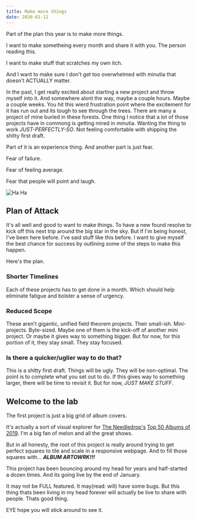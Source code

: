 ```yaml
---
title: Make more things
date: 2020-01-12
---
```


Part of the plan this year is to make more things.

I want to make sometheing every month and share it with you. The person reading this.

I want to make stuff that scratches my own itch.

And I want to make sure I don't get too overwhelmed with minutia that doesn't ACTUALLY matter.

In the past, I get really excited about starting a new project and throw myself into it. And somewhere alont the way, maybe a couple hours. Maybe a couple weeks. You hit this wierd frustration point where the excitement for it has run out and its tough to see through the trees. There are many a project of mine buried in these forests. One thing I notice that a lot of those projects have in commong is getting mired in minutia. Wanting the thing to work _JUST-PERFECTLY-SO_. Not feeling comfortable with shipping the shitty first draft.

Part of it is an experience thing. And another part is just fear.

Fear of failure.

Fear of feeling average.

Fear that people will point and laugh.

![Ha Ha](https://media.giphy.com/media/3orieLHXgpfkKO9Iju/giphy.gif)

## Plan of Attack

It's all well and good to want to make things. To have a new found resolve to kick off this next trip around the big star in the sky. But if I'm being honest, I've been here before. I've said stuff like this before. I want to give myself the best chance for success by outlining some of the steps to make this happen.

Here's the plan.

### Shorter Timelines

Each of these projects has to get done in a month. Which should help eliminate fatigue and bolster a sense of urgency.

### Reduced Scope

These aren't gigantic, unified field theorem projects. Their small-ish. Mini-projects. Byte-sized. Maybe one of them is the kick-off of another mini project. Or maybe it gives way to something bigger. But for now, for this portion of it, they stay small. They stay focused.

### Is there a quicker/uglier way to do that?

This is a shitty first draft. Things will be ugly. They will be non-optimal. The point is to complete what you set out to do. If this gives way to something larger, there will be time to revisit it. But for now, _JUST MAKE STUFF_.

## Welcome to the lab

The first project is just a big grid of album covers.

It's actually a sort of visual explorer for [The Needledrop's](https://www.youtube.com/user/theneedledrop) [Top 50 Albums of 2019](https://www.youtube.com/watch?v=q8wm4QFCqhE). I'm a big fan of melon and all the great shows.

But in all honesty, the root of this project is really around trying to get perfect squares to tile and scale in a responsive webpage. And to fill those squares with... _**ALBUM ARTOWRK!!!**_

This project has been bouncing around my head for years and half-started a dozen times. And its going live by the end of January.

It may not be FULL featured. It may(read: will) have some bugs. But this thing thats been living in my head forever will actually be live to share with people. Thats good thing.

EYE hope you will stick around to see it.
